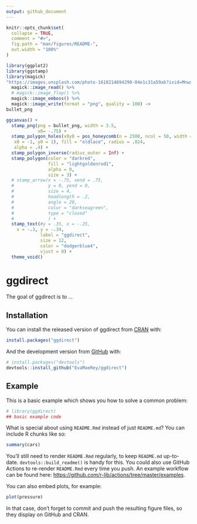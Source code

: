 ```yaml
---
output: github_document
---
```


<!-- README.md is generated from README.Rmd. Please edit that file -->

```r
knitr::opts_chunk$set(
  collapse = TRUE,
  comment = "#>",
  fig.path = "man/figures/README-",
  out.width = "100%"
)
```


```r
library(ggplot2)
library(ggstamp)
library(magick)
"https://images.unsplash.com/photo-1618214694290-04e1c31a59ab?ixid=MnwxMjA3fDB8MHxwaG90by1wYWdlfHx8fGVufDB8fHx8&ixlib=rb-1.2.1&auto=format&fit=crop&w=889&q=80" %>% 
  magick::image_read() %>%
  # magick::image_flop() %>% 
  magick::image_emboss() %>% 
  magick::image_write(format = "png", quality = 100) ->
bullet_png

ggcanvas() +
  stamp_png(png = bullet_png, width = 3.5, 
            x0= -.75) +
  stamp_polygon_holes(x0y0 = pos_honeycomb(n = 2500, ncol = 50, width = .05,
   x0 = -1, y0 = 1), fill = "oldlace", radius = .024,
   alpha = .4) +
  stamp_polygon_inverse(radius_outer = Inf) +
  stamp_polygon(color = "darkred", 
                fill = "lightgoldenrod1",
                alpha = 0,
                size = 3) + 
  # stamp_arrow(x = -.75, xend = .75,
  #             y = 0, yend = 0,
  #             size = 4, 
  #             headlength = .2, 
  #             angle = 20,
  #             color = "darkseagreen", 
  #             type = "closed"
  #             ) + 
  stamp_text(#y = .35, x = -.25, 
    x = -.3, y = -.34,
             label = "ggdirect", 
             size = 12, 
             color = "dodgerblue4",
             vjust = 0) +
  theme_void()
```

# ggdirect

<!-- badges: start -->
<!-- badges: end -->

The goal of ggdirect is to ...

## Installation

You can install the released version of ggdirect from [CRAN](https://CRAN.R-project.org) with:

``` r
install.packages("ggdirect")
```

And the development version from [GitHub](https://github.com/) with:

``` r
# install.packages("devtools")
devtools::install_github("EvaMaeRey/ggdirect")
```
## Example

This is a basic example which shows you how to solve a common problem:

```r
# library(ggdirect)
## basic example code
```

What is special about using `README.Rmd` instead of just `README.md`? You can include R chunks like so:

```r
summary(cars)
```

You'll still need to render `README.Rmd` regularly, to keep `README.md` up-to-date. `devtools::build_readme()` is handy for this. You could also use GitHub Actions to re-render `README.Rmd` every time you push. An example workflow can be found here: <https://github.com/r-lib/actions/tree/master/examples>.

You can also embed plots, for example:

```r
plot(pressure)
```

In that case, don't forget to commit and push the resulting figure files, so they display on GitHub and CRAN.
